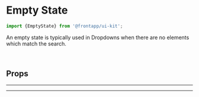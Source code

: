 
<Meta title="Elements/Empty State" of={EmptyState} />

# Empty State

<Canvas>
  <Story id="elements-empty-state--basic" />
</Canvas>

```typescript
import {EmptyState} from '@frontapp/ui-kit';
```

An empty state is typically used in Dropdowns when there are no elements which match the search.

<br />

## Props

<ArgsTable of={EmptyState} />

<hr />
<hr />

